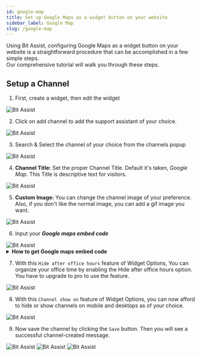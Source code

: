 ```yaml
---
id: google-map
title: Set up Google Maps as a widget button on your website
sidebar_label: Google Map
slug: /google-map
---
```





Using Bit Assist, configuring Google Maps as a widget button on your website is a straightforward procedure that can be accomplished in a few simple steps.   
Our comprehensive tutorial will walk you through these steps.

## Setup a Channel

1.	First, create a widget, then edit the widget
  <Image src="channels/create-widget" alt="Bit Assist" w="1046" h="200"/>
 
2.	Click on add channel to add the support assistant of your choice.
  <Image src="channels/create-click-add-channel" alt="Bit Assist" w="1046" h="200"/>
 
3.	Search & Select the channel of your choice from the channels popup
  <Image src="channels/googlemap/search-and-select" alt="Bit Assist" w="1046" h="200"/>
 

4.	**Channel Title:** Set the proper Channel Title. Default it's taken, *Google Map*. This Title is descriptive text for visitors.
  <Image src="channels/googlemap/channel-title" alt="Bit Assist" w="1046" h="200"/>
 
5.	**Custom Image:** You can change the channel image of your preference. Also, if you don't like the normal image, you can add a gif image you want.
  <Image src="channels/googlemap/custom-image" alt="Bit Assist" w="1046" h="200"/>
 
6.	Input your ***Google maps embed code*** 
  <Image src="channels/googlemap/google-embed-code" alt="Bit Assist" w="1046" h="200"/>


<details>
      <summary>
       <b>How to get Google maps embed code</b>
      </summary>
      <div>
          <ul>
            <li>First, Go to google.com/maps </li>
            <li>Select your location and click on the share button</li>
            <li>Navigate to 'Embed a map' and copy the HTML.</li>
            <li>Then paste into the Google maps embed code of your channels popup.</li>
         </ul>
      </div>
</details>



7.	With this `Hide after office hours` feature of Widget Options, You can organize your office time by enabling the Hide after office hours option. You have to upgrade to pro to use the feature.
  <Image src="channels/business-hours" alt="Bit Assist" w="1046" h="200"/>
 
8.	With this `Channel show on` feature of Widget Options, you can now afford to hide or show channels on mobile and desktops as of your choice.
  <Image src="channels/hide-and-show-channel" alt="Bit Assist" w="1046" h="200"/>

9.	Now save the channel by clicking the `Save` button. Then you will see a successful channel-created message.
  <Image src="channels/save" alt="Bit Assist" w="1046" h="200"/>
  <Image src="channels/googlemap/successful-message" alt="Bit Assist" w="1046" h="200"/>
  <Image src="channels/googlemap/window-show" alt="Bit Assist" w="1046" h="200"/>





<Feedback/>